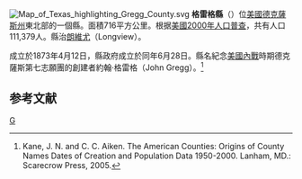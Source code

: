 {{noteTA
|T=zh-hans:格雷格县 (得克萨斯州);zh-hk:格雷格縣 (德克薩斯州);zh-tw:格雷格郡 (德克薩斯州);
}}

[[File:Map_of_Texas_highlighting_Gregg_County.svg|right]]
'''格雷格縣'''（{{lang-en|Gregg County}}）位[[美國|美國]][[德克薩斯州|德克薩斯州]]東北部的一個縣。面積716平方公里。根据[[美國2000年人口普查|美國2000年人口普查]]，共有人口111,379人。縣治[[朗維尤_(德克薩斯州)|朗維尤]]（Longview）。

成立於1873年4月12日，縣政府成立於同年6月28日。縣名紀念[[美國內戰|美國內戰]]時期德克薩斯第七志願團的創建者約翰·格雷格（John Gregg）。<ref>Kane, J. N. and C. C. Aiken. The American Counties: Origins of County Names Dates of Creation and Population Data 1950-2000. Lanham, MD.: Scarecrow Press, 2005.</ref>

== 参考文献 ==
<div class="references-small">
<references />
</div>
{{Texas}}
{{Texas-stub}}
[[Category:得克萨斯州行政区划|G]]